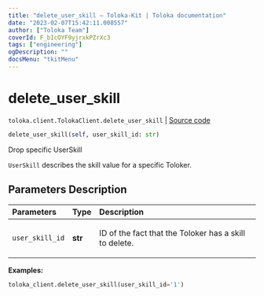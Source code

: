 ```yaml
---
title: "delete_user_skill — Toloka-Kit | Toloka documentation"
date: "2023-02-07T15:42:11.008557"
author: ["Toloka Team"]
coverId: F_bIcOYF9yjrxkPZrXc3
tags: ["engineering"]
ogDescription: ""
docsMenu: "tkitMenu"
---
```


# delete_user_skill
`toloka.client.TolokaClient.delete_user_skill` | [Source code](https://github.com/Toloka/toloka-kit/blob/v1.1.3/src/client/__init__.py#L3358)

```python
delete_user_skill(self, user_skill_id: str)
```

Drop specific UserSkill

`UserSkill` describes the skill value for a specific Toloker.

## Parameters Description

| Parameters | Type | Description |
| :----------| :----| :-----------|
`user_skill_id`|**str**|<p>ID of the fact that the Toloker has a skill to delete.</p>

**Examples:**

```python
toloka_client.delete_user_skill(user_skill_id='1')
```